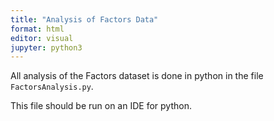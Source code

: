 ```yaml
---
title: "Analysis of Factors Data"
format: html
editor: visual
jupyter: python3
---
```


All analysis of the Factors dataset is done in python in the file `FactorsAnalysis.py`.

This file should be run on an IDE for python.